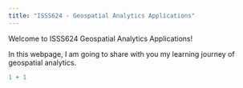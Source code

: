 ```yaml
---
title: "ISSS624 - Geospatial Analytics Applications"
---
```


Welcome to ISSS624 Geospatial Analytics Applications!

In this webpage, I am going to share with you my learning journey of geospatial analytics.

```r
1 + 1
```
